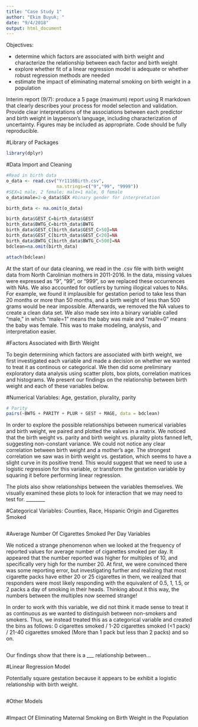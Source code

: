 ```yaml
---
title: "Case Study 1"
author: "Ekim Buyuk; "
date: "9/4/2018"
output: html_document
---
```


Objectives:

- determine which factors are associated with birth weight and characterize the relationship between each factor and birth weight
- explore whether fit of a linear regression model is adequate or whether robust regression methods are needed
- estimate the impact of eliminating maternal smoking on birth weight in a population

Interim report (9/7): produce a 5 page (maximum) report using R markdown that clearly describes your process for model selection and validation. Provide clear interpretations of the associations between each predictor and birth weight in layperson’s language, including characterization of uncertainty. Figures may be included as appropriate. Code should be fully reproducible.

#Library of Packages

```r
library(dplyr)

```

#Data Import and Cleaning

```r
#Read in birth data
o_data <- read.csv("Yr1116Birth.csv", 
                   na.strings=c("9","99", "9999"))
#SEX=1 male, 2 female; male=1 male, 0 female
o_data$male=2-o_data$SEX #binary gender for interpretation

birth_data <- na.omit(o_data)

birth_data$GEST_C=birth_data$GEST
birth_data$BWTG_C=birth_data$BWTG
birth_data$GEST_C[birth_data$GEST_C>50]=NA
birth_data$GEST_C[birth_data$GEST_C<20]=NA
birth_data$BWTG_C[birth_data$BWTG_C<500]=NA
bdclean=na.omit(birth_data)

attach(bdclean)
```

At the start of our data cleaning, we read in the .csv file with birth weight data from North Carolinian mothers in 2011-2016. In the data, missing values were expressed as "9", "99", or "999", so we replaced these occurrences with NAs. We also accounted for outliers by turning illogical values to NAs. For example, we found it implausible for gestation period to take less than 20 months or more than 50 months, and a birth weight of less than 500 grams would be near impossible. Afterwards, we removed the NA values to create a clean data set. We also made sex into a binary variable called "male," in which "male=1" means the baby was male and "male=0" means the baby was female. This was to make modeling, analysis, and interpretation easier.

#Factors Associated with Birth Weight

To begin determining which factors are associated with birth weight, we first investigated each variable and made a decision on whether we wanted to treat it as continous or categorical. We then did some preliminary exploratory data analysis using scatter plots, box plots, correlation matrices and histograms. We present our findings on the relationship between birth weight and each of these variables below.

#Numerical Variables: Age, gestation, plurality, parity

```r
# Parity
pairs(~BWTG + PARITY + PLUR + GEST + MAGE, data = bdclean)

```

In order to explore the possible relationships between numerical variables and birth weight, we paired and plotted the values in a matrix. We noticed that the birth weight vs. parity and birth weight vs. plurality plots fanned left, suggesting non-constant variance. We could not notice any clear correlation between birth weight and a mother's age. The strongest correlation we saw was in birth weight vs. gestation, which seems to have a slight curve in its positive trend. This would suggest that we need to use a logistic regression for this variable, or transform the gestation variable by squaring it before performing linear regression.

The plots also show relationships between the variables themselves. We visually examined these plots to look for interaction that we may need to test for. ________

#Categorical Variables: Counties, Race, Hispanic Origin and Cigarettes Smoked

```r

```


#Average Number Of Cigarettes Smoked Per Day Variables

We noticed a strange phenomenon when we looked at the frequency of reported values for average number of cigarettes smoked per day. It appeared that the number reported was higher for multiples of 10, and specifically very high for the number 20. At first, we were convinced there was some reporting error, but investigating further and realizing that most cigarette packs have either 20 or 25 cigarettes in them, we realized that responders were most likely responding with the equivalent of 0.5, 1, 1.5, or 2 packs a day of smoking in their heads. Thinking about it this way, the numbers between the multiples now seemed strange! 

In order to work with this variable, we did not think it made sense to treat it as continuous as we wanted to distinguish between non-smokers and smokers. Thus, we instead treated this as a categorical variable and created the bins as follows: 0 cigarettes smoked / 1-20 cigarettes smoked (<1 pack) / 21-40 cigarettes smoked (More than 1 pack but less than 2 packs) and so on.

```r

```

Our findings show that there is a ___ relationship between...

#Linear Regression Model 

Potentially square gestation because it appears to be exhibit a logistic relationship with birth weight.

```r

```

#Other Models

```r


```

#Impact Of Eliminating Maternal Smoking on Birth Weight in the Population

```r


```

